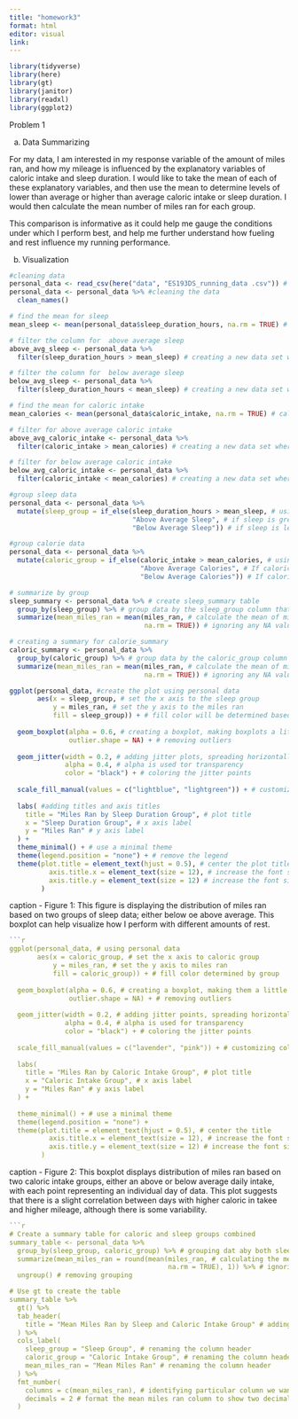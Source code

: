 ```yaml
---
title: "homework3"
format: html
editor: visual
link:
---
```


```r
library(tidyverse)
library(here)
library(gt)
library(janitor)
library(readxl)
library(ggplot2)
```

Problem 1

(a) Data Summarizing

For my data, I am interested in my response variable of the amount of miles ran, and how my mileage is influenced by the explanatory variables of caloric intake and sleep duration. I would like to take the mean of each of these explanatory variables, and then use the mean to determine levels of lower than average or higher than average caloric intake or sleep duration. I would then calculate the mean number of miles ran for each group.

This comparison is informative as it could help me gauge the conditions under which I perform best, and help me further understand how fueling and rest influence my running performance.

(b) Visualization

```r
#cleaning data 
personal_data <- read_csv(here("data", "ES193DS_running_data .csv")) # read in the data 
personal_data <- personal_data %>% #cleaning the data 
  clean_names()
```

```r
# find the mean for sleep
mean_sleep <- mean(personal_data$sleep_duration_hours, na.rm = TRUE) # calculating the mean for sleep, na.rm = TRUE is being used just in case there are NA values in the data 

# filter the column for  above average sleep 
above_avg_sleep <- personal_data %>% 
  filter(sleep_duration_hours > mean_sleep) # creating a new data set where sleep is above average

# filter the column for  below average sleep
below_avg_sleep <- personal_data %>%
  filter(sleep_duration_hours < mean_sleep) # creating a new data set where sleep is below the average
```

```r
# find the mean for caloric intake 
mean_calories <- mean(personal_data$caloric_intake, na.rm = TRUE) # calculating the mena f or sleep, na.rm = TRUE is being used just in case there are NA Values in the data 

# filter for above average caloric intake 
above_avg_caloric_intake <- personal_data %>% 
  filter(caloric_intake > mean_calories) # creating a new data set where caloric intake is above average 

# filter for below average caloric intake 
below_avg_caloric_intake <- personal_data %>%
  filter(caloric_intake < mean_calories) # creating a new data set where caloric intake is below average
```


```r
#group sleep data 
personal_data <- personal_data %>% 
  mutate(sleep_group = if_else(sleep_duration_hours > mean_sleep, # using mutate to create 'sleep_group'
                               "Above Average Sleep", # if sleep is greater than the mean sleep and is TRUE, it will be above average sleep 
                               "Below Average Sleep")) # if sleep is less than the mean sleep, it will be FALSE, and  will be below average sleep 
```

```r
#group calorie data
personal_data <- personal_data %>%
  mutate(caloric_group = if_else(caloric_intake > mean_calories, # using mutate to create 'caloric_group'
                                 "Above Average Calories", # If caloric intake is greater than the mean calories and is TRUE, it will be labeled as "Above Average Calories"
                                 "Below Average Calories")) # If caloric intake is lower than the mean calories, it will be FALSE and labeled as "Below Average Calories"
```


```r
# summarize by group 
sleep_summary <- personal_data %>% # create sleep_summary table 
  group_by(sleep_group) %>% # group data by the sleep_group column that was previously created 
  summarize(mean_miles_ran = mean(miles_ran, # calculate the mean of miles_ran for between groups 
                                  na.rm = TRUE)) # ignoring any NA values 

# creating a summary for calorie_summary
caloric_summary <- personal_data %>%
  group_by(caloric_group) %>% # group data by the caloric_group column
  summarize(mean_miles_ran = mean(miles_ran, # calculate the mean of miles_ran between groups 
                                  na.rm = TRUE)) # ignoring any NA values 
```


```r

ggplot(personal_data, #create the plot using personal data 
       aes(x = sleep_group, # set the x axis to the sleep group 
           y = miles_ran, # set the y axis to the miles ran 
           fill = sleep_group)) + # fill color will be determined based on sleep group 
  
  geom_boxplot(alpha = 0.6, # creating a boxplot, making boxplots a little transparent with alpha 
               outlier.shape = NA) + # removing outliers 
  
  geom_jitter(width = 0.2, # adding jitter plots, spreading horizontally 
              alpha = 0.4, # alpha is used tor transparency 
              color = "black") + # coloring the jitter points 
  
  scale_fill_manual(values = c("lightblue", "lightgreen")) + # customizing colors 
  
  labs( #adding titles and axis titles 
    title = "Miles Ran by Sleep Duration Group", # plot title 
    x = "Sleep Duration Group", # x axis label 
    y = "Miles Ran" # y axis label 
  ) +
  theme_minimal() + # use a minimal theme 
  theme(legend.position = "none") + # remove the legend 
  theme(plot.title = element_text(hjust = 0.5), # center the plot title 
          axis.title.x = element_text(size = 12), # increase the font size 
          axis.title.y = element_text(size = 12) # increase the font size 
        ) 
```

caption - Figure 1: This figure is displaying the distribution of miles ran based on two groups of sleep data; either below oe above average. This boxplot can help visualize how I perform with different amounts of rest.

```r
```r
ggplot(personal_data, # using personal data 
       aes(x = caloric_group, # set the x axis to caloric group 
           y = miles_ran, # set the y axis to miles ran 
           fill = caloric_group)) + # fill color determined by group 
  
  geom_boxplot(alpha = 0.6, # creating a boxplot, making them a little transparent with alpha 
               outlier.shape = NA) + # removing outliers 
  
  geom_jitter(width = 0.2, # adding jitter points, spreading horizontally 
              alpha = 0.4, # alpha is used for transparency 
              color = "black") + # coloring the jitter points 
  
  scale_fill_manual(values = c("lavender", "pink")) + # customizing colors 
  
  labs(
    title = "Miles Ran by Caloric Intake Group", # plot title 
    x = "Caloric Intake Group", # x axis label 
    y = "Miles Ran" # y axis label 
  ) +
  
  theme_minimal() + # use a minimal theme 
  theme(legend.position = "none") + 
  theme(plot.title = element_text(hjust = 0.5), # center the title 
          axis.title.x = element_text(size = 12), # increase the font size 
          axis.title.y = element_text(size = 12) # increase the font size 
        ) 
```

caption - Figure 2: This boxplot displays distribution of miles ran based on two caloric intake groups, either an above or below average daily intake, with each point representing an individual day of data. This plot suggests that there is a slight correlation between days with higher caloric in takee and higher mileage, although there is some variability.

```r
```r
# Create a summary table for caloric and sleep groups combined
summary_table <- personal_data %>%
  group_by(sleep_group, caloric_group) %>% # grouping dat aby both sleep and caloric intake groups 
  summarize(mean_miles_ran = round(mean(miles_ran, # calculating the mean of miles ran for each group, round to one decimal place 
                                        na.rm = TRUE), 1)) %>% # ignoring NA values in the calculation 
  ungroup() # removing grouping 

# Use gt to create the table
summary_table %>%
  gt() %>%
  tab_header(
    title = "Mean Miles Ran by Sleep and Caloric Intake Group" # adding a title 
  ) %>%
  cols_label(
    sleep_group = "Sleep Group", # renaming the column header 
    caloric_group = "Caloric Intake Group", # renaming the column header 
    mean_miles_ran = "Mean Miles Ran" # renaming the column header 
  ) %>%
  fmt_number(
    columns = c(mean_miles_ran), # identifying particular column we want to format 
    decimals = 2 # format the mean miles ran column to show two decimal places 
  )
```

